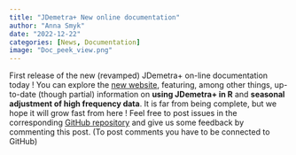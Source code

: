 ```yaml
---
title: "JDemetra+ New online documentation"
author: "Anna Smyk"
date: "2022-12-22"
categories: [News, Documentation]
image: "Doc_peek_view.png"
---
```


First release of the new (revamped) JDemetra+ on-line documentation today ! You can explore the [new website](https://jdemetra-new-documentation.netlify.app/), featuring, among other things, up-to-date (though partial) information on **using JDemetra+ in R** and **seasonal adjustment of high frequency data**. It is far from being complete, but we hope it will grow fast from here ! Feel free to post issues in the corresponding [GitHub repository](https://github.com/annasmyk/JD_Quarto_Book) and give us some feedback by commenting this post. (To post comments you have to be connected to GitHub)
